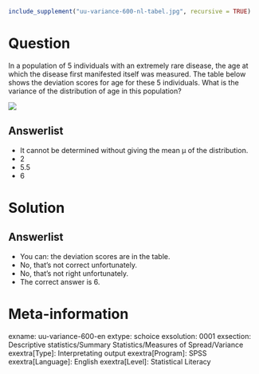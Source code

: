 ```r
include_supplement("uu-variance-600-nl-tabel.jpg", recursive = TRUE)
```

Question
========
  
In a population of 5 individuals with an extremely rare disease, the age at which the disease first manifested itself was measured. The table below shows the deviation scores for age for these 5 individuals. What is the variance of the distribution of age in this population?

![](uu-variance-600-nl-tabel.jpg)
  
Answerlist
----------
* It cannot be determined without giving the mean µ of the distribution.
* 2
* 5.5
* 6 


Solution
========
  


Answerlist
----------
* You can: the deviation scores are in the table.
* No, that's not correct unfortunately.
* No, that's not right unfortunately.
* The correct answer is 6.

Meta-information
================
exname: uu-variance-600-en
extype: schoice
exsolution: 0001
exsection: Descriptive statistics/Summary Statistics/Measures of Spread/Variance
exextra[Type]: Interpretating output
exextra[Program]: SPSS
exextra[Language]: English
exextra[Level]: Statistical Literacy
